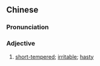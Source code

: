{{also|挡吓}}
==Chinese==
{{zh-forms|s=挡吓|alt=懂哧}}

===Pronunciation===
{{zh-pron
|mn=zz,tw:táng-hiáⁿ
|cat=a
}}

===Adjective===
{{zh-adj}}

# {{lb|zh|Zhangzhou|&|Taiwan|_|Min Nan}} [[short-tempered]]; [[irritable]]; [[hasty]]
